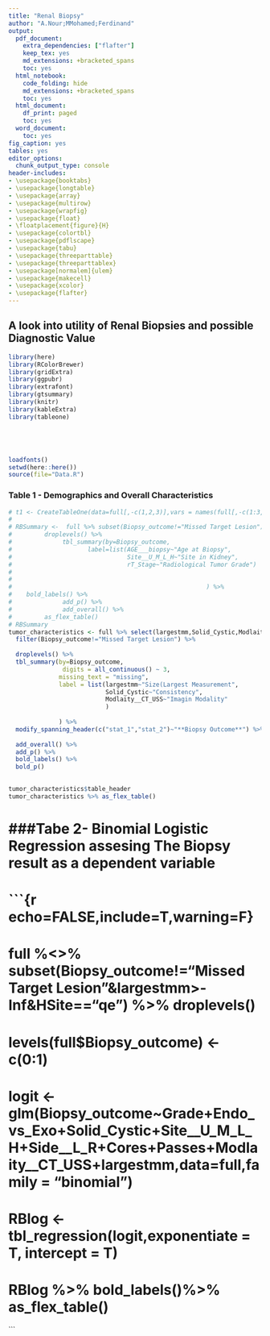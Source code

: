 ```yaml
---
title: "Renal Biopsy"
author: "A.Nour;MMohamed;Ferdinand"
output:
  pdf_document:
    extra_dependencies: ["flafter"]
    keep_tex: yes
    md_extensions: +bracketed_spans
    toc: yes
  html_notebook:
    code_folding: hide
    md_extensions: +bracketed_spans
    toc: yes
  html_document:
    df_print: paged
    toc: yes
  word_document:
    toc: yes
fig_caption: yes
tables: yes
editor_options:
  chunk_output_type: console
header-includes:
- \usepackage{booktabs}
- \usepackage{longtable}
- \usepackage{array}
- \usepackage{multirow}
- \usepackage{wrapfig}
- \usepackage{float}
- \floatplacement{figure}{H}
- \usepackage{colortbl}
- \usepackage{pdflscape}
- \usepackage{tabu}
- \usepackage{threeparttable}
- \usepackage{threeparttablex}
- \usepackage[normalem]{ulem}
- \usepackage{makecell}
- \usepackage{xcolor}
- \usepackage{flafter}
---
```



## A look into utility of Renal Biopsies and possible Diagnostic Value
<!-- *** -->
<!-- The  aim of  this  study is audit the  diagnostic utility of  Renal Biopsies for Renal Masses. We will be looking  in to the  comparitive sensitivty of IR guided  biopsies when compared with final surgical histology. Specifically we want to asses the  diagnostic and value  for Renal Biopsies(RB) in Small Renal Masses(SRM)(<4cm).  -->
<!-- *** -->
<!-- \newpage -->

```r
library(here)
library(RColorBrewer)
library(gridExtra)
library(ggpubr)
library(extrafont)
library(gtsummary)
library(knitr)
library(kableExtra)
library(tableone)





loadfonts()
setwd(here::here())
source(file="Data.R")

```

### Table 1 - Demographics and Overall Characteristics
```r
# t1 <- CreateTableOne(data=full[,-c(1,2,3)],vars = names(full[,-c(1:3,13,24:32)]),strata = "Biopsy_outcome",addOverall = T,) %>% print() %>% kableone() 
# 
# RBSummary <-  full %>% subset(Biopsy_outcome!="Missed Target Lesion") %>% 
#         droplevels() %>% 
#              tbl_summary(by=Biopsy_outcome,
#                     label=list(AGE___biopsy~"Age at Biopsy",
#                                Site__U_M_L_H~"Site in Kidney",
#                                rT_Stage~"Radiological Tumor Grade")
#                    
#                     
#                                                      ) %>% 
#    bold_labels() %>% 
#              add_p() %>% 
#              add_overall() %>% 
#         as_flex_table()
# RBSummary
tumor_characteristics <- full %>% select(largestmm,Solid_Cystic,Modlaity__CT_USS,Biopsy_outcome,Match,Surgery) %>%
  filter(Biopsy_outcome!="Missed Target Lesion") %>% 
  
  droplevels() %>% 
  tbl_summary(by=Biopsy_outcome,
               digits = all_continuous() ~ 3,
              missing_text = "missing",
              label = list(largestmm~"Size(Largest Measurement",
                           Solid_Cystic~"Consistency",
                           Modlaity__CT_USS~"Imagin Modality"
                           )
              
              ) %>% 
  modify_spanning_header(c("stat_1","stat_2")~"**Biopsy Outcome**") %>% 
 
  add_overall() %>%
  add_p() %>% 
  bold_labels() %>% 
  bold_p() 
  

tumor_characteristics$table_header
tumor_characteristics %>% as_flex_table()


```
# 
# ###Tabe 2- Binomial Logistic Regression assesing The Biopsy result as a dependent variable
# ```{r echo=FALSE,include=T,warning=F}
# full %<>%   subset(Biopsy_outcome!="Missed Target Lesion"&largestmm>-Inf&HSite=="qe") %>% droplevels()

# levels(full$Biopsy_outcome) <- c(0:1)
# 
# logit <- glm(Biopsy_outcome~Grade+Endo_vs_Exo+Solid_Cystic+Site__U_M_L_H+Side__L_R+Cores+Passes+Modlaity__CT_USS+largestmm,data=full,family = "binomial")
# 
# RBlog <- tbl_regression(logit,exponentiate = T, intercept = T)
# 
# 
# RBlog %>% bold_labels()%>%  as_flex_table()
```

<!-- ### Graph showing numbers pertaining to radiologically obtained biopsies -->
<!-- ```{r echo=F,include=T} -->
<!-- full %>% filter(largestmm<40) %>% ggplot(aes(x=Histology_Simplified,)) +geom_bar()+coord_flip()+facet_wrap(~ManagementSimp)+labs(x="Biopsy Histology",y="Number of patients") -->
<!-- ``` -->


<!-- ### Graph showing numbers pertaining to surgical histology -->

<!-- ```{r echo=F,include=T} -->
<!-- full %>% ggplot()+geom_bar(aes(x=Surgical_HistologySim),fill='grey15',color='black')+coord_flip() -->
<!-- ``` -->
